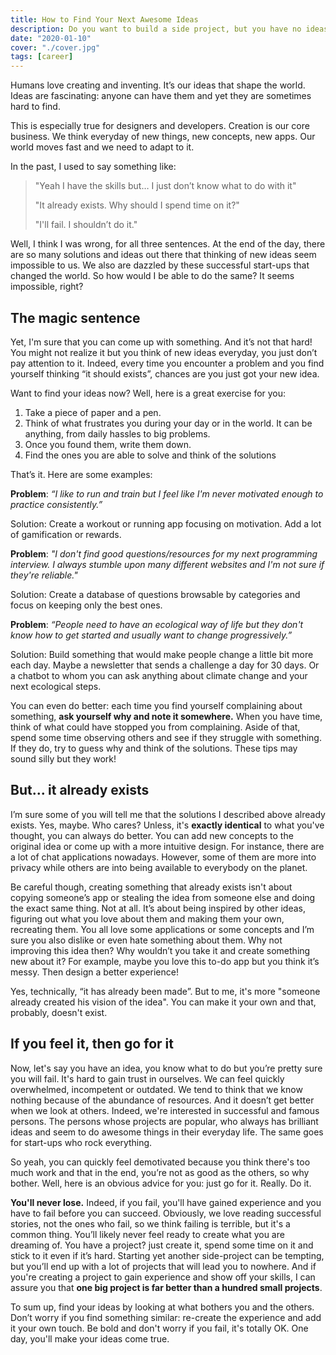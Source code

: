```yaml
---
title: How to Find Your Next Awesome Ideas
description: Do you want to build a side project, but you have no ideas in mind? Turns out, it's not that hard to find them. Learn how you can find your next ideas in this post!
date: "2020-01-10"
cover: "./cover.jpg"
tags: [career]
---
```


Humans love creating and inventing. It’s our ideas that shape the world. Ideas are fascinating: anyone can have them and yet they are sometimes hard to find.

This is especially true for designers and developers. Creation is our core business. We think everyday of new things, new concepts, new apps. Our world moves fast and we need to adapt to it.

In the past, I used to say something like:

> "Yeah I have the skills but… I just don’t know what to do with it"
>
> "It already exists. Why should I spend time on it?"
>
> "I'll fail. I shouldn’t do it."

Well, I think I was wrong, for all three sentences. At the end of the day, there are so many solutions and ideas out there that thinking of new ideas seem impossible to us. We also are dazzled by these successful start-ups that changed the world. So how would I be able to do the same? It seems impossible, right?

## The magic sentence

Yet, I'm sure that you can come up with something. And it’s not that hard! You might not realize it but you think of new ideas everyday, you just don’t pay attention to it. Indeed, every time you encounter a problem and you find yourself thinking “it should exists”, chances are you just got your new idea.

Want to find your ideas now? Well, here is a great exercise for you:

1. Take a piece of paper and a pen.
2. Think of what frustrates you during your day or in the world. It can be anything, from daily hassles to big problems.
3. Once you found them, write them down.
4. Find the ones you are able to solve and think of the solutions

That’s it. Here are some examples:

**Problem**: _“I like to run and train but I feel like I'm never motivated enough to practice consistently.”_

Solution: Create a workout or running app focusing on motivation. Add a lot of gamification or rewards.

**Problem**: _"I don't find good questions/resources for my next programming interview. I always stumble upon many different websites and I'm not sure if they're reliable."_

Solution: Create a database of questions browsable by categories and focus on keeping only the best ones.

**Problem**: _“People need to have an ecological way of life but they don't know how to get started and usually want to change progressively.”_

Solution: Build something that would make people change a little bit more each day. Maybe a newsletter that sends a challenge a day for 30 days. Or a chatbot to whom you can ask anything about climate change and your next ecological steps.

You can even do better: each time you find yourself complaining about something, **ask yourself why and note it somewhere.** When you have time, think of what could have stopped you from complaining. Aside of that, spend some time observing others and see if they struggle with something. If they do, try to guess why and think of the solutions. These tips may sound silly but they work!

## But... it already exists

I’m sure some of you will tell me that the solutions I described above already exists. Yes, maybe. Who cares? Unless, it's **exactly identical** to what you've thought, you can always do better. You can add new concepts to the original idea or come up with a more intuitive design. For instance, there are a lot of chat applications nowadays. However, some of them are more into privacy while others are into being available to everybody on the planet.

Be careful though, creating something that already exists isn't about copying someone’s app or stealing the idea from someone else and doing the exact same thing. Not at all. It’s about being inspired by other ideas, figuring out what you love about them and making them your own, recreating them. You all love some applications or some concepts and I’m sure you also dislike or even hate something about them. Why not improving this idea then? Why wouldn’t you take it and create something new about it? For example, maybe you love this to-do app but you think it’s messy. Then design a better experience!

Yes, technically, “it has already been made”. But to me, it's more "someone already created his vision of the idea". You can make it your own and that, probably, doesn't exist.

## If you feel it, then go for it

Now, let's say you have an idea, you know what to do but you’re pretty sure you will fail. It's hard to gain trust in ourselves. We can feel quickly overwhelmed, incompetent or outdated. We tend to think that we know nothing because of the abundance of resources. And it doesn’t get better when we look at others. Indeed, we're interested in successful and famous persons. The persons whose projects are popular, who always has brilliant ideas and seem to do awesome things in their everyday life. The same goes for start-ups who rock everything.

So yeah, you can quickly feel demotivated because you think there's too much work and that in the end, you’re not as good as the others, so why bother. Well, here is an obvious advice for you: just go for it. Really. Do it.

**You'll never lose.** Indeed, if you fail, you'll have gained experience and you have to fail before you can succeed. Obviously, we love reading successful stories, not the ones who fail, so we think failing is terrible, but it's a common thing. You’ll likely never feel ready to create what you are dreaming of. You have a project? just create it, spend some time on it and stick to it even if it’s hard. Starting yet another side-project can be tempting, but you’ll end up with a lot of projects that will lead you to nowhere. And if you're creating a project to gain experience and show off your skills, I can assure you that **one big project is far better than a hundred small projects**.

To sum up, find your ideas by looking at what bothers you and the others. Don’t worry if you find something similar: re-create the experience and add it your own touch. Be bold and don't worry if you fail, it's totally OK. One day, you'll make your ideas come true.

<Comments />
